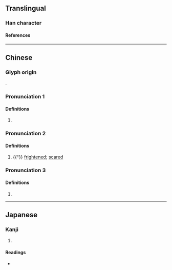 {{character info/new}}
==Translingual==

===Han character===
{{Han char|rn=94|rad=犬|as=15|sn=18|four=41247|canj=KHMBE|ids=⿰犭憂}}

====References====
{{Han ref|kx=0720.290|dkj=20770|dj=1132.140|hdz=21375.090|uh=7376}}

----

==Chinese==
{{zh-forms}}

===Glyph origin===
{{Han etym}}
{{Han compound|犬|憂|ls=psc|c1=s|c2=p|t1=dog}}.

===Pronunciation 1===
{{zh-pron
|m=náo
|c=nou4,naau4
|oc=1,n
|cat=n
}}

====Definitions====
{{zh-hanzi}}

# {{zh-alt-form|猱|[[macaque]]}}

===Pronunciation 2===
{{zh-pron
|m=nǎo
|cat=a
}}

====Definitions====
{{zh-hanzi}}

# {{†}} {{lb|zh|of a dog}} [[frightened]]; [[scared]]

===Pronunciation 3===
{{zh-pron
|m=yōu
|mc=y
|oc=n,1
|cat=
}}

====Definitions====
{{zh-hanzi}}

# {{zh-only|獶獀}}

----

==Japanese==

===Kanji===
{{ja-kanji|grade=|rs=犬15}}

# {{defn|lang=ja|sort=犬15}}

====Readings====
* {{ja-readings|on=[[にょう]] (nyō), [[どう]] (dō), [[のう]] (nō)|kun=}}